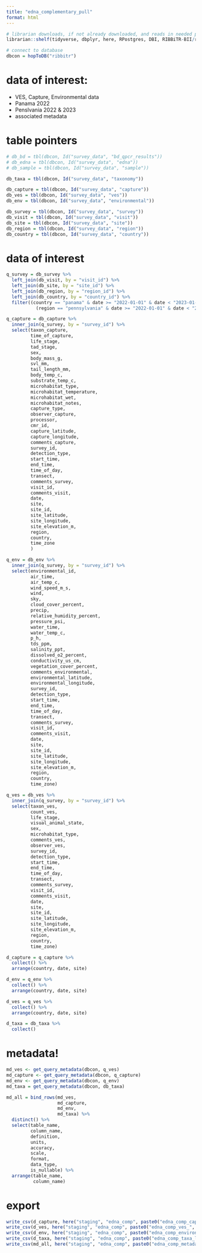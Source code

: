 ```yaml
---
title: "edna_complementary_pull"
format: html
---
```


```r

# librarian downloads, if not already downloaded, and reads in needed packages
librarian::shelf(tidyverse, dbplyr, here, RPostgres, DBI, RIBBiTR-BII/ribbitrrr)

# connect to database
dbcon = hopToDB("ribbitr")

```
# data of interest:
  * VES, Capture, Environmental data
  * Panama 2022
  * Penslvania 2022 & 2023
  * associated metadata

# table pointers
```r
# db_bd = tbl(dbcon, Id("survey_data", "bd_qpcr_results"))
# db_edna = tbl(dbcon, Id("survey_data", "edna"))
# db_sample = tbl(dbcon, Id("survey_data", "sample"))

db_taxa = tbl(dbcon, Id("survey_data", "taxonomy"))

db_capture = tbl(dbcon, Id("survey_data", "capture"))
db_ves = tbl(dbcon, Id("survey_data", "ves"))
db_env = tbl(dbcon, Id("survey_data", "environmental"))

db_survey = tbl(dbcon, Id("survey_data", "survey"))
db_visit = tbl(dbcon, Id("survey_data", "visit"))
db_site = tbl(dbcon, Id("survey_data", "site"))
db_region = tbl(dbcon, Id("survey_data", "region"))
db_country = tbl(dbcon, Id("survey_data", "country"))
```

# data of interest
```r
q_survey = db_survey %>%
  left_join(db_visit, by = "visit_id") %>%
  left_join(db_site, by = "site_id") %>%
  left_join(db_region, by = "region_id") %>%
  left_join(db_country, by = "country_id") %>%
  filter((country == "panama" & date >= "2022-01-01" & date < "2023-01-01") |
           (region == "pennsylvania" & date >= "2022-01-01" & date < "2024-01-01"))

q_capture = db_capture %>%
  inner_join(q_survey, by = "survey_id") %>%
  select(taxon_capture,
         time_of_capture,
         life_stage,
         tad_stage,
         sex,
         body_mass_g,
         svl_mm,
         tail_length_mm,
         body_temp_c,
         substrate_temp_c,
         microhabitat_type,
         microhabitat_temperature,
         microhabitat_wet,
         microhabitat_notes,
         capture_type,
         observer_capture,
         processor,
         cmr_id,
         capture_latitude,
         capture_longitude,
         comments_capture,
         survey_id,
         detection_type,
         start_time,
         end_time,
         time_of_day,
         transect,
         comments_survey,
         visit_id,
         comments_visit,
         date,
         site,
         site_id,
         site_latitude,
         site_longitude,
         site_elevation_m,
         region,
         country,
         time_zone
         )

q_env = db_env %>%
  inner_join(q_survey, by = "survey_id") %>%
  select(environmental_id,
         air_time,
         air_temp_c,
         wind_speed_m_s,
         wind,
         sky,
         cloud_cover_percent,
         precip,
         relative_humidity_percent,
         pressure_psi,
         water_time,
         water_temp_c,
         p_h,
         tds_ppm,
         salinity_ppt,
         dissolved_o2_percent,
         conductivity_us_cm,
         vegetation_cover_percent,
         comments_environmental,
         environmental_latitude,
         environmental_longitude,
         survey_id,
         detection_type,
         start_time,
         end_time,
         time_of_day,
         transect,
         comments_survey,
         visit_id,
         comments_visit,
         date,
         site,
         site_id,
         site_latitude,
         site_longitude,
         site_elevation_m,
         region,
         country,
         time_zone)

q_ves = db_ves %>%
  inner_join(q_survey, by = "survey_id") %>%
  select(taxon_ves,
         count_ves,
         life_stage,
         visual_animal_state,
         sex,
         microhabitat_type,
         comments_ves,
         observer_ves,
         survey_id,
         detection_type,
         start_time,
         end_time,
         time_of_day,
         transect,
         comments_survey,
         visit_id,
         comments_visit,
         date,
         site,
         site_id,
         site_latitude,
         site_longitude,
         site_elevation_m,
         region,
         country,
         time_zone)

d_capture = q_capture %>%
  collect() %>%
  arrange(country, date, site)

d_env = q_env %>%
  collect() %>%
  arrange(country, date, site)

d_ves = q_ves %>%
  collect() %>%
  arrange(country, date, site)

d_taxa = db_taxa %>%
  collect()

```

# metadata!
```r
md_ves <- get_query_metadata(dbcon, q_ves)
md_capture <- get_query_metadata(dbcon, q_capture)
md_env <- get_query_metadata(dbcon, q_env)
md_taxa = get_query_metadata(dbcon, db_taxa)

md_all = bind_rows(md_ves,
                   md_capture,
                   md_env,
                   md_taxa) %>%
  distinct() %>%
  select(table_name,
         column_name,
         definition,
         units,
         accuracy,
         scale,
         format,
         data_type,
         is_nullable) %>%
  arrange(table_name,
          column_name)

```

# export
```r
write_csv(d_capture, here("staging", "edna_comp", paste0("edna_comp_capture_", today(), ".csv")))
write_csv(d_ves, here("staging", "edna_comp", paste0("edna_comp_ves_", today(), ".csv")))
write_csv(d_env, here("staging", "edna_comp", paste0("edna_comp_environmental_", today(), ".csv")))
write_csv(d_taxa, here("staging", "edna_comp", paste0("edna_comp_taxa_lookup_", today(), ".csv")))
write_csv(md_all, here("staging", "edna_comp", paste0("edna_comp_metadata_", today(), ".csv")))
          

```